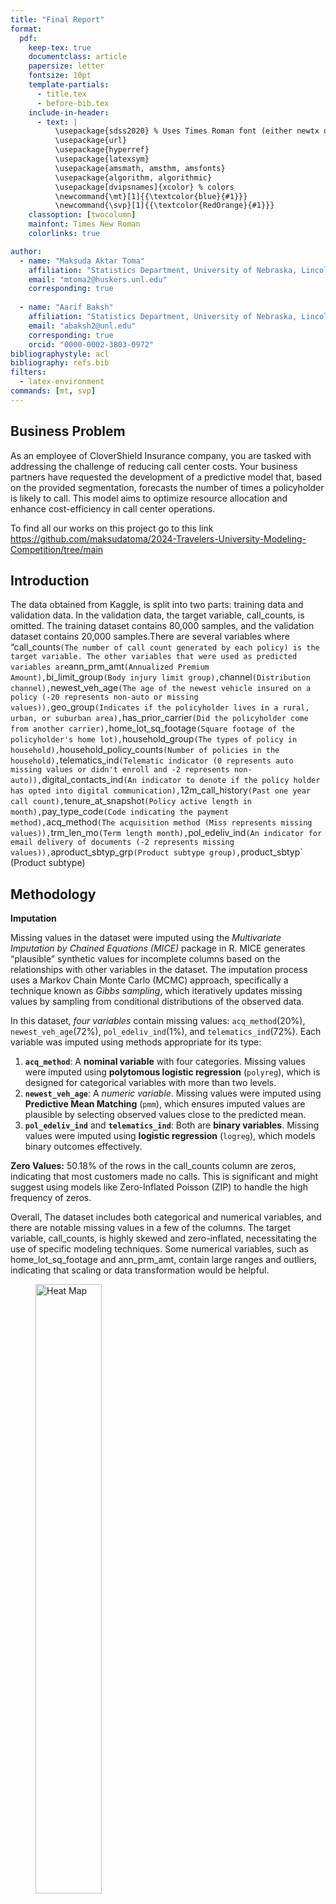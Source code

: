 ```yaml
---
title: "Final Report"
format:
  pdf:
    keep-tex: true
    documentclass: article
    papersize: letter
    fontsize: 10pt
    template-partials:
      - title.tex
      - before-bib.tex
    include-in-header:
      - text: |
          \usepackage{sdss2020} % Uses Times Roman font (either newtx or times package)
          \usepackage{url}
          \usepackage{hyperref}
          \usepackage{latexsym}
          \usepackage{amsmath, amsthm, amsfonts}
          \usepackage{algorithm, algorithmic}
          \usepackage[dvipsnames]{xcolor} % colors
          \newcommand{\mt}[1]{{\textcolor{blue}{#1}}}
          \newcommand{\svp}[1]{{\textcolor{RedOrange}{#1}}}
    classoption: [twocolumn]
    mainfont: Times New Roman
    colorlinks: true

author:
  - name: "Maksuda Aktar Toma"
    affiliation: "Statistics Department, University of Nebraska, Lincoln"
    email: "mtoma2@huskers.unl.edu"
    corresponding: true
  
  - name: "Aarif Baksh"
    affiliation: "Statistics Department, University of Nebraska, Lincoln"
    email: "abaksh2@unl.edu"
    corresponding: true
    orcid: "0000-0002-3803-0972"
bibliographystyle: acl
bibliography: refs.bib
filters:
  - latex-environment
commands: [mt, svp]
---
```


## Business Problem

As an employee of CloverShield Insurance company, you are tasked with addressing the challenge of reducing call center costs. Your business partners have requested the development of a predictive model that, based on the provided segmentation, forecasts the number of times a policyholder is likely to call. This model aims to optimize resource allocation and enhance cost-efficiency in call center operations.

To find all our works on this project go to this link <https://github.com/maksudatoma/2024-Travelers-University-Modeling-Competition/tree/main>

## Introduction

The data obtained from Kaggle, is split into two parts: training data and validation data. In the validation data, the target variable, call_counts, is omitted. The training dataset contains 80,000 samples, and the validation dataset contains 20,000 samples.There are several variables where "call_counts`(The number of call count generated by each policy) is the target variable. The other variables that were used as predicted variables are`ann_prm_amt`(Annualized Premium Amount),`bi_limit_group`(Body injury limit group),`channel`(Distribution channel),`newest_veh_age`(The age of the newest vehicle insured on a policy (-20 represents non-auto or missing values)),`geo_group`(Indicates if the policyholder lives in a rural, urban, or suburban area),`has_prior_carrier`(Did the policyholder come from another carrier),`home_lot_sq_footage`(Square footage of the policyholder's home lot),`household_group`(The types of policy in household),`household_policy_counts`(Number of policies in the household),`telematics_ind`(Telematic indicator (0 represents auto missing values or didn't enroll and -2 represents non-auto)),`digital_contacts_ind`(An indicator to denote if the policy holder has opted into digital communication),`12m_call_history`(Past one year call count),`tenure_at_snapshot`(Policy active length in month),`pay_type_code`(Code indicating the payment method),`acq_method`(The acquisition method (Miss represents missing values)),`trm_len_mo`(Term length month),`pol_edeliv_ind`(An indicator for email delivery of documents (-2 represents missing values)),`aproduct_sbtyp_grp`(Product subtype group),`product_sbtyp\` (Product subtype)

## Methodology

**Imputation**

Missing values in the dataset were imputed using the *Multivariate Imputation by Chained Equations (MICE)* package in R. MICE generates "plausible" synthetic values for incomplete columns based on the relationships with other variables in the dataset. The imputation process uses a Markov Chain Monte Carlo (MCMC) approach, specifically a technique known as *Gibbs sampling*, which iteratively updates missing values by sampling from conditional distributions of the observed data.

In this dataset, *four variables* contain missing values: `acq_method`(20%), `newest_veh_age`(72%), `pol_edeliv_ind`(1%), and `telematics_ind`(72%). Each variable was imputed using methods appropriate for its type:

1.  **`acq_method`**: A **nominal variable** with four categories. Missing values were imputed using **polytomous logistic regression** (`polyreg`), which is designed for categorical variables with more than two levels.
2.  **`newest_veh_age`**: A *numeric variable*. Missing values were imputed using **Predictive Mean Matching** (`pmm`), which ensures imputed values are plausible by selecting observed values close to the predicted mean.
3.  **`pol_edeliv_ind`** and **`telematics_ind`**: Both are **binary variables**. Missing values were imputed using **logistic regression** (`logreg`), which models binary outcomes effectively.

**Zero Values:** 50.18% of the rows in the call_counts column are zeros, indicating that most customers made no calls. This is significant and might suggest using models like Zero-Inflated Poisson (ZIP) to handle the high frequency of zeros.

Overall, The dataset includes both categorical and numerical variables, and there are notable missing values in a few of the columns. The target variable, call_counts, is highly skewed and zero-inflated, necessitating the use of specific modeling techniques. Some numerical variables, such as home_lot_sq_footage and ann_prm_amt, contain large ranges and outliers, indicating that scaling or data transformation would be helpful.

![Heat Map](000012.png){width="50%"}

The correlation heatmap shows that X12m_call_history has the strongest positive correlation (r≈0.28) with call_counts, making it the most important numeric predictor. Most other variables, such as ann_prm_amt, household_policy_counts, and home_lot_sq_footage, have weak or no significant correlations with the target variable, as indicated by grey cells. There are no strong negative correlations in the dataset. Overall, the relationships are mostly weak, suggesting that non-linear models or feature engineering may be needed to capture more complex interactions. The heatmap helps identify X12m_call_history as a key feature while others may contribute less linearly.

# Result

**ANOVA Table**

The ANOVA results evaluate the effect of categorical variables on call_counts. Among the predictors, acq_method is marginally significant (p=0.0518), suggesting it may have a weak influence on call_counts. All other categorical variables, such as bi_limit_group, channel, and geo_group, have p-values greater than 0.1, indicating no statistically significant relationship with the target variable. Additionally, 16,066 rows were excluded due to missing data, which might affect the robustness of the results. It is recommended to focus on acq_method for further analysis and consider handling missing data to improve model accuracy.

![ANOVA result](anova_results.jpg){width="50%"}

The violin plot shows the distribution of call_counts across different acquisition methods (acq_method). All methods have a heavily skewed distribution, with most values near 0 and a few extreme outliers, indicating that the majority of customers make few calls. The distributions are nearly identical across all methods, including the NA category, suggesting that acq_method has minimal impact on call_counts. This aligns with the ANOVA results, where acq_method was marginally significant. Further analysis, such as handling outliers or exploring interactions with other variables, may provide additional insights.

![*Violin Plot*](17.png){width="50%"}

## Model Selection and Hyperparameter Tuning

An initial GBM model was built using all predictors and one-thrid of the data in the training dataset. Since call_counts is a count variable the Poisson distribution was used. Repeated cross-validation was implemented through `trainControl`, using 5-fold cross-validation repeated 3 times and the model performance was measured using **Root Mean Square Error (RMSE)**. A grid search for hyperparameter tuning was conducted using `tuneGrid`, varying the number of trees (`n.trees`) from 100 to 1500 in increments of 100 and the learning rate (`shrinkage`) from 0.01 to 0.10 in increments of 0.01. Additionally, the `interaction.depth` was tuned between 2 and 10, and the **minimum number of observations in terminal nodes** (`n.minobsinnode`) was adjusted between 10 and 100. The parameter `bag.fraction` was set to 1, ensuring that all data were used in each boosting iteration.

The parameters for this model that resulted in the lowest RMSE (RMSE = 36.1742) were determined to be `n.trees`= 1000, `shrinkage`= 0.02, `interaction.depth` = 7 and `n.minobsinnode`= 20.


![Important Variable](VariableImportance.png){width="70%"}

![Important Variable](var_imp_val.png){width="70%"}

Variable selection for the final models was conducted using the variable importance plot generated from a GBM trained on all available predictors. The importance scores provided insights into the relative contribution of each variable to the model’s predictions.

The results revealed that 12-month call history (12m_call_history) is the most significant predictor, with an importance score of 92.98. This aligns with the earlier observed correlation, highlighting a customer’s call history in the past 12 months as the strongest determinant of future call volumes. Following this, tenure at snapshot (tenure_at_snapshot) and acquisition method (acq_method) ranked second and third, with importance scores of 2.28 and 1.66, respectively.

Variables such as pay_type_code (0.11) and digital_contact_ind (0.04) showed minimal importance, contributing little to the model’s predictive power. Other variables, including product_sbtyp, telematics_ind, and trm_len_mo, had importance scores of 0.00, indicating no measurable influence on call volume predictions. It is important to note that variable importance scores do not provide information on the direction or nature of the relationships (linear or nonlinear) between predictors and the target variable. Additionally, variables with zero importance may still play indirect roles or contribute to interactions with other predictors.

To simplify the model, Gradient Boosted Machines (GBMs) were built using the top 3 to top 10 variables identified from the variable importance plot. Among these, the model utilizing only the top three variables—**12m_call_history**, **tenure_at_snapshot**, and **acq_method**—achieved the lowest test RMSE (RMSE = 36.1614) within this group. This result not only highlights the predictive strength of these three variables but also justifies the selection of a smaller, more interpretable model without sacrificing accuracy.


[I HAVE TO ADD THE DETAILS OF THE OTHER GBM, ZIP, ZINB and RANDOM FOREST HERE]



## Model Result

The Gradient Boosted Machine (GBM) attained the lowest RMSE of 36.1614, signifying superior predictive accuracy compared to other evaluated models, with Random Forest closely trailing at an RMSE of 36.30212. The Zero-Inflated Poisson (ZIP) and Zero-Inflated Negative Binomial (ZINB) models exhibited elevated RMSE values, signifying diminished accuracy. The Hurdle and Two-Part Models were contemplated but remain untested, allowing for future assessment. Gradient Boosting Machine (GBM) and Random Forest have the highest performance according to Root Mean Square Error (RMSE). Additional evaluation of the Hurdle and Two-Part Models may yield chances for enhancing forecasts. ![Model Comparison](model_results.jpg){width="50%"}

**I HAVE STOPPED HERE. CAN YOU WRITE NEXT PROCEDURE IN DETAILS?** **NEED TO FOCUS ON THESE** 3. In the Method section describe the technical details of the steps you had taken. techincal description of imputation. If you are using GLM, what are the models for Bernoulli section and the Count section. If you are using RF, what is the node cost function, stopping rule, etc.

4.  In the result section offer all model comparison result. Describe if you were doing a full cross-validation or a single hold out test. if you are using single hold out, why is that appropriate?

5.  How you are you handling multiple tuning parameters that you obtain in each fold of CV?

## Model Selection

**Gradient Boosting Machine (GBM)**

-   Test RMSE: 36.1614

-   Best Performing Model

-   **Parameter Tuning**: Trial and Error

-   **Challenge**: Dataset was too large for hyperparameter tuning

## Variable Selection

**Gradient Boosting Machine (GBM)** ![Variable Importance Plot](VariableImportance.png){width="80%"}

An initial GBM was run with all the variables, and then a subset of 3 variables was selected from the variable importance plot, and another gbm model was run with those three variables.

## Variable Selection



-   Most Important Variables: X12m_call_history, tenure_at_snapshot, and acq_method
-   Test RMSE for Model with all variables: 36.1742
-   Test RMSE for Model with 3 variables selected from Variable Importance Plot: 36.1614
-   Limitation: Variable importance does not specify the relationship between the predictors and call_counts

## Model Evaluation

![Train and Test RMSE Curves](Test_Train.png){width="70%"}

-   Train RMSE: 35.67179
-   Test RMSE: 36.1742

## Concerns

The model is likely sub-optimal, as it struggled to achieve a good accuracy score (about 25% on the validation set) and the parameters were tuned through trial and error instead of using a grid search to find the optimal values.

## Recommendations

With better computing power, implementing a grid search would be feasible and could significantly enhance the model's predictive capability.

# References

## Data Preprocessing

### Recoding

## Exploratory Data Analysis

## Results


